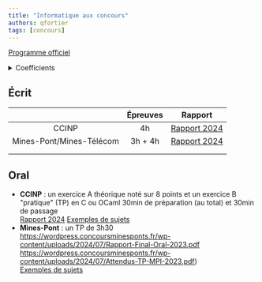 ```yaml
---
title: "Informatique aux concours"
authors: qfortier
tags: [concours]
---
```


[Programme officiel](https://prepas.org/index.php?document=73)


<details>
<summary>Coefficients</summary>

<Pdf pdf={require(`./coeff.pdf`).default} />
</details>

## Écrit

|                          | Épreuves |                                                                      Rapport                                                                     |
|:------------------------:|:--------:|:------------------------------------------------------------------------------------------------------------------------------------------------:|
|           CCINP          |    4h    | [ Rapport 2024 ]( https://www.concours-commun-inp.fr/_resource/annales%20%C3%A9crits/2024/MPI/MPI_ECRIT_Informatique_2024_v2.pdf?download=true ) |
| Mines-Pont/Mines-Télécom |  3h + 4h |                [ Rapport 2024 ]( https://wordpress.concoursminesponts.fr/wp-content/uploads/2024/09/Rapport-Final-Ecrit-2024.pdf )               |
|                          |          |                                                                                                                                                  |
|                          |          |                                                                                                                                                  |
## Oral

- **CCINP** : un exercice A théorique noté sur 8 points et un exercice B "pratique" (TP) en C ou OCaml
30min de préparation (au total) et 30min de passage  
[Rapport 2024](https://www.concours-commun-inp.fr/_resource/annales%20oraux/MPI/Rapports/MPI_ORAL_INFORMATIQUE_2023_v2_23.11.pdf?download=true)
[Exemples de sujets](https://www.concours-commun-inp.fr/_resource/annales%20oraux/MPI/s%C3%A9lection%20de%20sujets_2024.pdf?download=true)
- **Mines-Pont** : un TP de 3h30
https://wordpress.concoursminesponts.fr/wp-content/uploads/2024/07/Rapport-Final-Oral-2023.pdf
https://wordpress.concoursminesponts.fr/wp-content/uploads/2024/07/Attendus-TP-MPI-2023.pdf)  
[Exemples de sujets](https://concoursminesponts.fr/les-oraux)

